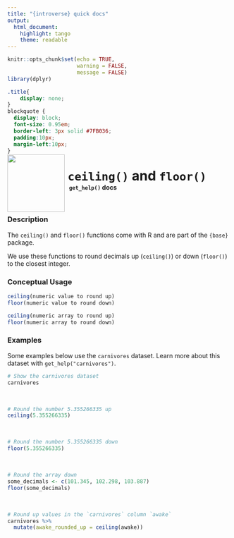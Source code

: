 ```yaml
---
title: "{introverse} quick docs"
output: 
  html_document:
    highlight: tango
    theme: readable
---
```



```r
knitr::opts_chunk$set(echo = TRUE, 
                      warning = FALSE, 
                      message = FALSE)
library(dplyr)
```

```css
.title{
    display: none;
}
blockquote {
  display: block;
  font-size: 0.95em;
  border-left: 3px solid #7FB036;
  padding:10px;
  margin-left:10px;
}
```

<div>
<br>
 <img src = "logo.png" style = "float:left;height:130px;margin-top:-30px;">
 <span style = "font-weight:bold;font-size:30px;"> 
  &nbsp;<code>ceiling()</code> and <code>floor()</code>
 </span>
 <br>
 <b>&nbsp;&nbsp;&nbsp;<code>get_help()</code> docs</b>
</div>
<br>

### Description

The `ceiling()` and `floor()` functions come with R and are part of the `{base}` package.
  
We use these functions to round decimals up (`ceiling()`) or down (`floor()`) to the closest integer.

### Conceptual Usage 

```r
ceiling(numeric value to round up)
floor(numeric value to round down)

ceiling(numeric array to round up)
floor(numeric array to round down)
```

### Examples

Some examples below use the `carnivores` dataset. Learn more about this dataset with `get_help("carnivores")`.

```r
# Show the carnivores dataset
carnivores
```

<br>

```r
# Round the number 5.355266335 up
ceiling(5.355266335)
```

<br>

```r
# Round the number 5.355266335 down
floor(5.355266335)
```

<br>

```r
# Round the array down
some_decimals <- c(101.345, 102.298, 103.887)
floor(some_decimals)
```

<br>

```r
# Round up values in the `carnivores` column `awake`
carnivores %>%
  mutate(awake_rounded_up = ceiling(awake))
```

